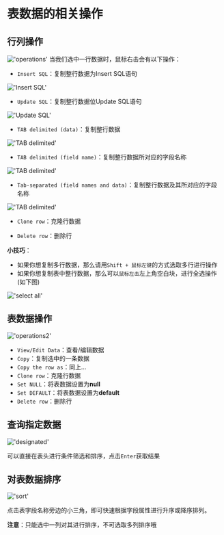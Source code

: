 # 表数据的相关操作

## 行列操作

!['operations'](/image/connection-manage/operations_data.png)
当我们选中一行数据时，鼠标右击会有以下操作：

- `Insert SQL`：复制整行数据为Insert SQL语句

!['Insert SQL'](/image/connection-manage/Insert_SQL.png)

- `Update SQL`：复制整行数据位Update SQL语句

!['Update SQL'](/image/connection-manage/Update_SQL.png)

- `TAB delimited (data)`：复制整行数据

!['TAB delimited'](/image/connection-manage/TAB_data.png)

- `TAB delimited (field name)`：复制整行数据所对应的字段名称

!['TAB delimited'](/image/connection-manage/TAB_field.png)

- `Tab-separated (field names and data)`：复制整行数据及其所对应的字段名称

!['TAB delimited'](/image/connection-manage/TAB_all.png)

- `Clone row`：克隆行数据

- `Delete row`：删除行

**小技巧**：
- 如果你想复制多行数据，那么请用`Shift + 鼠标左键`的方式选取多行进行操作
- 如果你想复制表中整行数据，那么可以`鼠标左击`左上角空白块，进行全选操作(如下图)

!['select all'](/image/connection-manage/selectAll.png)

## 表数据操作

!['operations2'](/image/connection-manage/operations_data2.png)

- `View/Edit Data`：查看/编辑数据
- `Copy`：复制选中的一条数据
- `Copy the row as`：同上...
- `Clone row`：克隆行数据
- `Set NULL`：将表数据设置为**null**
- `Set DEFAULT`：将表数据设置为**default**
- `Delete row`：删除行

## 查询指定数据
!['designated'](/image/connection-manage/designated.png)

可以直接在表头进行条件筛选和排序，点击`Enter`获取结果


## 对表数据排序

!['sort'](/image/connection-manage/sort_data.png)

点击表字段名称旁边的小三角，即可快速根据字段属性进行升序或降序排列。


**注意**：只能选中一列对其进行排序，不可选取多列排序哦
